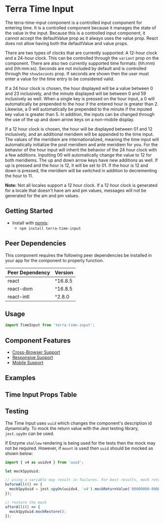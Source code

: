 


<Badge />

# Terra Time Input

The terra-time-input component is a controlled input component for entering time. It is a controlled component because it manages the state of the value in the input. Because this is a controlled input component, it cannot accept the defaultValue prop as it always uses the value prop. React does not allow having both the defaultValue and value props.

There are two types of clocks that are currently supported: A 12-hour clock and a 24-hour clock. This can be controlled through the `variant` prop on the component. There are also two currently supported time formats: (hh:mm) and (hh:mm:ss). Seconds are not included by default and is controlled through the `showSeconds` prop. If seconds are shown then the user must enter a value for the time entry to be considered valid.

If a 24 hour clock is chosen, the hour displayed will be a value between 0 and 23 inclusively, and the minute displayed will be between 0 and 59 inclusively as well. When a single key is pressed on the hour input, a 0 will automatically be prepended to the hour if the entered hour is greater than 2. Likewise, a 0 will automatically be prepended to the minute if the inputed key value is greater than 5. In addition, the inputs can be changed through the use of the up and down arrow keys on a non-mobile display.

If a 12 hour clock is chosen, the hour will be displayed between 01 and 12 inclusively, and an additional meridiem will be appended to the time input. The values of the meridiem are internationalized, meaning the time input will automatically initialize the post meridiem and ante meridiem for you. For the behavior of the hour input will inherit the behavior of the 24 hour clock with a few additions. Inputting 00 will automatically change the value to 12 for both meridiems. The up and down arrow keys have new additions as well. If up is pressed and the hour is 12, it will be set to 01. If the hour is 12 and down is pressed, the meridiem will be switched in addition to decrementing the hour to 11.

**Note:** Not all locales support a 12 hour clock. If a 12 hour clock is generated for a locale that doesn't have am and pm values, messages will not be generated for the am and pm values.

## Getting Started

- Install with [npmjs](https://www.npmjs.com):
  - `npm install terra-time-input`

<!-- AUTO-GENERATED-CONTENT:START Peer Dependencies -->
## Peer Dependencies

This component requires the following peer dependencies be installed in your app for the component to properly function.

| Peer Dependency | Version |
|-|-|
| react | ^16.8.5 |
| react-dom | ^16.8.5 |
| react-intl | ^2.8.0 |

<!-- AUTO-GENERATED-CONTENT:END -->

## Usage

```jsx
import TimeInput from 'terra-time-input';
```

## Component Features
* [Cross-Browser Support](https://engineering.cerner.com/terra-ui/about/terra-ui/component-standards#cross-browser-support)
* [Responsive Support](https://engineering.cerner.com/terra-ui/about/terra-ui/component-standards#responsive-support)
* [Mobile Support](https://engineering.cerner.com/terra-ui/about/terra-ui/component-standards#mobile-support)

## Examples 
<TimeInputNoDefaultTime title='Without Default Time' />
<TimeInputDefaultTime title='With Default Time' />
<TimeInputNoDefaultTwelveHour title='Without Default Time - 12 Hour' />
<TimeInputDefaultTwelveHour title='With Default Time - 12 Hour' />
<TimeInputSeconds title='Seconds Displayed Without Default Time' />
<TimeInputSecondsWithDefault title='Seconds Displayed With Default Time' />
<TimeInputSecondsTwelveHour  title='Seconds Displayed Without Default Time - 12 Hour' />
<TimeInputSecondsInvalid title='Invalid Time'/>
<TimeInputSecondsIncomplete title='Incomplete Time' description= 'Applies theme-specific styling for incomplete. 
Note: Only use incomplete if given specific guidance, reserved for specific applications when no value has been provided. 
Not for general use.' />

## Time Input Props Table 
<TimeInputPropsTable />

## Testing

The Time Input uses `uuid` which changes the component's description id dynamically. To mock the return value with the Jest testing library, `jest.spyOn` can be used.

If Enzyme `shallow` rendering is being used for the tests then the mock may not be required. However, if `mount` is used then `uuid` should be mocked as shown below:

```js
import { v4 as uuidv4 } from 'uuid';

let mockSpyUuid;

// using a variable may result in failures. For best results, mock return value.
beforeAll(() => {
  mockSpyUuid = jest.spyOn(uuidv4, 'v4').mockReturnValue('00000000-0000-0000-0000-000000000000');
});

// restore the mock
afterAll(() => {
  mockSpyUuid.mockRestore();
});

```
